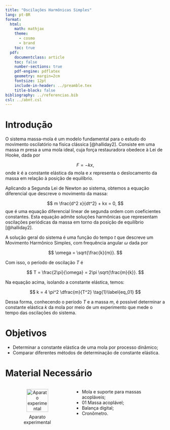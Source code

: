 ```yaml
---
title: "Oscilações Harmônicas Simples"
lang: pt-BR
format:
  html:
    math: mathjax
    theme:
      - cosmo
      - brand
    toc: true
  pdf:
    documentclass: article
    toc: false
    number-sections: true
    pdf-engine: pdflatex
    geometry: margin=2cm
    fontsize: 12pt
    include-in-header: ../preamble.tex
    title-block: false
bibliography: ../referencias.bib
csl: ../abnt.csl
---
```


```{=latex}
\thispagestyle{empty}

\noindent
\textcolor{uftverde}{\rule{\textwidth}{1.5pt}}

\vspace{0.2cm}

\begin{minipage}[c]{0.6\textwidth}
  \textbf{UNIVERSIDADE FEDERAL DO TOCANTINS}\\
  CÂMPUS UNIVERSITÁRIO DE PALMAS\\
  LABORATÓRIO DE ENSINO DE FÍSICA
\end{minipage}
\hfill
\begin{minipage}[c]{0.4\textwidth}
  \flushright
  \includegraphics[width=0.25\textwidth]{../../assets/img/identidade-visual/uftlabfis.png}
\end{minipage}

\vspace{0.2cm}

\noindent
\textcolor{uftverde}{\rule{\textwidth}{1.5pt}}

\vspace{0.5cm}

\begin{center}
  {\LARGE{Oscilações Harmônicas Simples}}
\end{center}

\setlength{\parindent}{1.25cm}
\renewcommand{\arraystretch}{1.5}
``` 



# Introdução


O sistema massa-mola é um modelo fundamental para o estudo do movimento oscilatório na física clássica [@halliday2]. Consiste em uma massa $m$ presa a uma mola ideal, cuja força restauradora obedece à Lei de Hooke, dada por

$$
F = - kx,
$$
onde $k$ é a constante elástica da mola e $x$ representa o deslocamento da massa em relação à posição de equilíbrio.

Aplicando a Segunda Lei de Newton ao sistema, obtemos a equação diferencial que descreve o movimento da massa:

$$
  m \frac{d^2 x}{dt^2} + kx = 0,
$$
que é uma equação diferencial linear de segunda ordem com coeficientes constantes. Esta equação admite soluções harmônicas que representam oscilações periódicas da massa em torno da posição de equilíbrio [@halliday2].

A solução geral do sistema é uma função do tempo $t$ que descreve um Movimento Harmônico Simples, com frequência angular $\omega$ dada por

$$
\omega = \sqrt{\frac{k}{m}}.
$$

Com isso, o período de oscilação $T$ é

$$
T = \frac{2\pi}{\omega} = 2\pi \sqrt{\frac{m}{k}}.
$$

Na equação acima, isolando a constante elástica, temos:

$$
k = 4 \pi^2 \dfrac{m}{T^2}
\tag{1}\label{eq_01}
$$

Dessa forma, conhecendo o período $T$ e a massa $m$, é possível determinar a constante elástica $k$ da mola por meio de um experimento que mede o tempo das oscilações do sistema.


# Objetivos

* Determinar a constante elástica de uma mola por processo dinâmico;
* Comparar diferentes métodos de determinação de constante elástica.


# Material Necessário

```{=html}
<div style="display: flex; align-items: flex-start; gap: 1rem;">

  <div style="flex: 0 0 40%; text-align: center;">
    <figure>
      <img 
        src="../../assets/img/roteiros/fisica-2/massa-mola-mhs/equipamento.png" 
        alt="Aparato experimental" 
        style="width: 75%; height: auto;">
      <figcaption style="margin-top: 0.5em;">
        Aparato experimental
      </figcaption>
    </figure>
  </div>

  <div style="flex: 0 0 50%;">
    <ul>
      <li>Mola e suporte para massas acopláveis;</li>
      <li>01 Massa acoplável;</li>
      <li>Balança digital;</li>
      <li>Cronômetro.</li>
    </ul>
  </div>

</div>

```



```{=latex}

\begin{minipage}{0.4\textwidth}
\begin{figure}[H]
	\centering
	\caption{Aparato experimental}\label{fig:equipamento}
	\includegraphics[width=0.5\textwidth]
	{../../assets/img/roteiros/fisica-2/massa-mola-mhs/equipamento.png}
\end{figure}
\end{minipage} \hfill
\begin{minipage}{0.5\textwidth}
\begin{itemize}
	\item Mola e suporte para massas acopláveis;
	\item 01 Massa acoplável;
	\item Balança digital;
	\item Cronômetro.
\end{itemize}
\end{minipage}

\section{Andamento das atividades}

\begin{enumerate}
	\item Com a balança digital, meça o valor da massa a ser utilizada.
	\begin{table}[H]
	\centering
	\begin{tabular}{c}
	\hline
	\rowcolor{gray!30!} Massa (kg)\\ \hline
	{\color{white} massa}\\ \hline	
	\end{tabular}
	\end{table}
	
	\item Cuidadosamente, coloque a massa sobre o suporte da mola.
	
	\item Desloque a massa $m$ aproximadamente 2 cm de sua posição e equilíbrio e solte-a. \label{item:passo-3}
	
	\item Com o cronômetro, maça o tempo ($t$) para que a massa  execute exatamente 10 oscilações completas. Anote este resultado na Tabela \ref{tab:dados}. \label{item:passo-4}

\begin{table}[H]
\centering
\caption{Dados do experimento}
\begin{tabular}{c | c | c }
	\hline
	\rowcolor{gray!30!} Medida & Tempo de 10 oscilações ($t$) & Período $\left(T = \frac{t}{10}\right)$ \\ \hline
	1 & & \\ \hline
	\rowcolor{gray!30!} 2 & & \\ \hline
	3 & & \\ \hline
	\rowcolor{gray!30!} 4 & & \\ \hline
	5 & & \\ \hline
	\rowcolor{gray!30!} \multicolumn{2}{c |}{Valor médio do Período $T$ (s)} & \\ \hline
\end{tabular}
\label{tab:dados}
\end{table}

	\item Repita os passos \ref{item:passo-3} e \ref{item:passo-4} mais quatro vezes, completando a Tabela \ref{tab:dados}. Calcule o valor médio dos períodos obtidos.
	
	\item Utilizando o valor médio de $T$ , a massa $m$ e a equação (\ref{eq_01}), determine o valor da constante elástica  da mola utilizada.
	
	\item \textbf{(Opcional)} Caso você tenha determinado a constante da mola usada nesta atividade através de outro experimento, por exemplo Lei de Hooke, compare os dois valores e calcule o desvio percentual entre eles.
	
  $$
	  \Delta k (\%) = \dfrac{|k_{MHS} - k_{Hooke}|}{k_{Hooke}}
	$$
	
\end{enumerate}

\section*{Referências}

```


```{=html}

<script>
document.addEventListener('DOMContentLoaded', () => {
  // Modifica o título
  const h2 = document.querySelector(".quarto-alternate-formats h2");
  if (h2) h2.textContent = "Roteiros disponíveis";

  // Lista de objetos com os itens
  const itens = [
    {
      href: "massa-mola-mhs.pdf",
      label: "Versão do Labfis"
    },
    {
      href: "../../../assets/outros-roteiros/fisica-2/Lei_de_Hooke_e_MHS_compressed.pdf",
      label: "Versão do prof. Heverton"
    }
  ];

  // Seleciona a ul e atualiza os itens
  const ul = document.querySelector(".quarto-alternate-formats ul");
  if (ul) {
    ul.innerHTML = ""; // limpa a lista

    itens.forEach(item => {
      const li = document.createElement("li");
      const a = document.createElement("a");
      a.href = item.href;
      a.setAttribute("data-original-href", item.href);
      a.setAttribute("target", "_blank");
      a.innerHTML = `<i class="bi bi-file-pdf"></i> ${item.label}`;
      li.appendChild(a);
      ul.appendChild(li);
    });
  }
});
</script>



```












